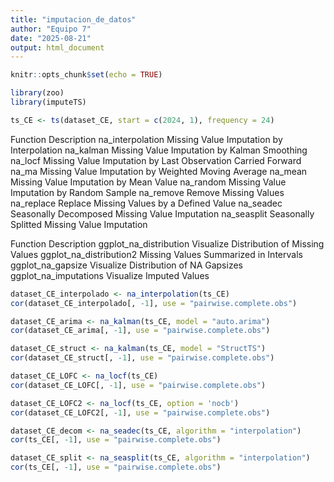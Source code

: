 ```yaml
---
title: "imputacion_de_datos"
author: "Equipo 7"
date: "2025-08-21"
output: html_document
---
```


```r
knitr::opts_chunk$set(echo = TRUE)
```

```r
library(zoo)
library(imputeTS)
```

```r
ts_CE <- ts(dataset_CE, start = c(2024, 1), frequency = 24)
```
Function	Description
na_interpolation	Missing Value Imputation by Interpolation 
na_kalman	Missing Value Imputation by Kalman Smoothing
na_locf	Missing Value Imputation by Last Observation Carried Forward
na_ma	Missing Value Imputation by Weighted Moving Average
na_mean	Missing Value Imputation by Mean Value
na_random	Missing Value Imputation by Random Sample
na_remove	Remove Missing Values
na_replace	Replace Missing Values by a Defined Value
na_seadec	Seasonally Decomposed Missing Value Imputation
na_seasplit	Seasonally Splitted Missing Value Imputation

Function	Description
ggplot_na_distribution	Visualize Distribution of Missing Values
ggplot_na_distribution2	Missing Values Summarized in Intervals
ggplot_na_gapsize	Visualize Distribution of NA Gapsizes
ggplot_na_imputations	Visualize Imputed Values

```r
dataset_CE_interpolado <- na_interpolation(ts_CE)
cor(dataset_CE_interpolado[, -1], use = "pairwise.complete.obs")
```

```r
dataset_CE_arima <- na_kalman(ts_CE, model = "auto.arima")
cor(dataset_CE_arima[, -1], use = "pairwise.complete.obs")
```

```r
dataset_CE_struct <- na_kalman(ts_CE, model = "StructTS")
cor(dataset_CE_struct[, -1], use = "pairwise.complete.obs")
```


```r
dataset_CE_LOFC <- na_locf(ts_CE)
cor(dataset_CE_LOFC[, -1], use = "pairwise.complete.obs")
```


```r
dataset_CE_LOFC2 <- na_locf(ts_CE, option = 'nocb')
cor(dataset_CE_LOFC2[, -1], use = "pairwise.complete.obs")
```

```r
dataset_CE_decom <- na_seadec(ts_CE, algorithm = "interpolation")
cor(ts_CE[, -1], use = "pairwise.complete.obs")
```

```r
dataset_CE_split <- na_seasplit(ts_CE, algorithm = "interpolation")
cor(ts_CE[, -1], use = "pairwise.complete.obs")
```
